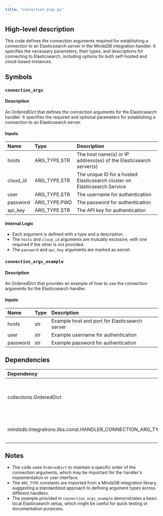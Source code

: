 ```yaml
---
title: "connection_args.py"
---
```


## High-level description
This code defines the connection arguments required for establishing a connection to an Elasticsearch server in the MindsDB integration handler. It specifies the necessary parameters, their types, and descriptions for connecting to Elasticsearch, including options for both self-hosted and cloud-based instances.

## Symbols

### `connection_args`
#### Description
An OrderedDict that defines the connection arguments for the Elasticsearch handler. It specifies the required and optional parameters for establishing a connection to an Elasticsearch server.

#### Inputs
| Name | Type | Description |
|:-----|:-----|:------------|
| hosts | ARG_TYPE.STR | The host name(s) or IP address(es) of the Elasticsearch server(s) |
| cloud_id | ARG_TYPE.STR | The unique ID for a hosted Elasticsearch cluster on Elasticsearch Service |
| user | ARG_TYPE.STR | The username for authentication |
| password | ARG_TYPE.PWD | The password for authentication |
| api_key | ARG_TYPE.STR | The API key for authentication |

#### Internal Logic
- Each argument is defined with a type and a description.
- The `hosts` and `cloud_id` arguments are mutually exclusive, with one required if the other is not provided.
- The `password` and `api_key` arguments are marked as secret.

### `connection_args_example`
#### Description
An OrderedDict that provides an example of how to use the connection arguments for the Elasticsearch handler.

#### Inputs
| Name | Type | Description |
|:-----|:-----|:------------|
| hosts | str | Example host and port for Elasticsearch server |
| user | str | Example username for authentication |
| password | str | Example password for authentication |

## Dependencies
| Dependency | Purpose |
|:-----------|:--------|
| collections.OrderedDict | Used to maintain the order of connection arguments |
| mindsdb.integrations.libs.const.HANDLER_CONNECTION_ARG_TYPE | Provides argument type constants |

## Notes
- The code uses `OrderedDict` to maintain a specific order of the connection arguments, which may be important for the handler's implementation or user interface.
- The `ARG_TYPE` constants are imported from a MindsDB integration library, suggesting a standardized approach to defining argument types across different handlers.
- The example provided in `connection_args_example` demonstrates a basic local Elasticsearch setup, which might be useful for quick testing or documentation purposes.